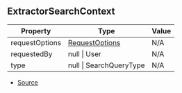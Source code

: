 ## ExtractorSearchContext

| Property | Type | Value |
| ----------- | ----------- | ----------- |
| requestOptions | [RequestOptions](https://nodejs.org/dist/latest/docs/api/http.html#http_http_request_options_callback) | N/A |
| requestedBy | null \| User | N/A |
| type | null \| SearchQueryType | N/A |


- [Source](https://github.com/Androz2091/discord-player/blob/cb6c009/packages/discord-player/src/extractors/BaseExtractor.ts#L124)